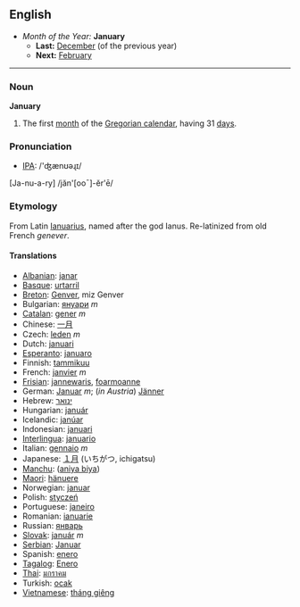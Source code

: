 ==English==
*''Month of the Year:'' '''January'''
**'''Last:''' [[December]] (of the previous year)
**'''Next:''' [[February]]
----

===Noun===
'''January'''
#The first [[month]] of the [[Gregorian calendar]], having 31 [[day]]s.

===Pronunciation===
*[[w:IPA|IPA]]: /'ʤænʊəɻɪ/
[Ja-nu-a-ry] /jăn'[ooˉ]-ĕr'ē/

===Etymology===
From Latin [[Ianuarius]], named after the god Ianus. Re-latinized from old French ''genever''.

====Translations====
*[[Albanian]]: [[janar]]
*[[Basque]]: [[urtarril]]
*[[Breton]]: [[Genver]], miz Genver
*Bulgarian: [[януари]] ''m''
*[[Catalan]]: [[gener]] ''m''
*Chinese: [[一月]]
*Czech: [[leden]] ''m''
*Dutch: [[januari]]
*[[Esperanto]]: [[januaro]]
*Finnish: [[tammikuu]]
*French: [[janvier]] ''m''
*[[Frisian]]: [[jannewaris]], [[foarmoanne]]
*German: [[Januar]] ''m''; (''in Austria'') [[Jänner]]
*Hebrew: [[ינואר]]
*Hungarian: [[január]]
*Icelandic: [[janúar]]
*Indonesian: [[januari]]
*[[Interlingua]]: [[januario]]
*Italian: [[gennaio]] ''m''
*Japanese: [[１月]] (いちがつ, ichigatsu)
*[[Manchu]]: ([[aniya biya]])
*[[Maori]]: [[hänuere]]
*Norwegian: [[januar]]
*Polish: [[styczeń|stycze&#324;]]
*Portuguese: [[janeiro]]
*Romanian: [[ianuarie]]
*Russian: [[январь]]
*[[Slovak]]: [[január]] ''m''
*[[Serbian]]: [[Januar]]
*Spanish: [[enero]]
*[[Tagalog]]: [[Enero]]
*[[Thai]]: [[มกราคม]]
*Turkish: [[ocak]]
*[[Vietnamese]]: [[tháng giêng]]